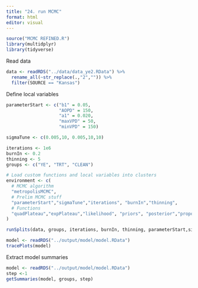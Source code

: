 ```yaml
---
title: "24. run MCMC"
format: html
editor: visual
---
```


```r
source("MCMC REFINED.R")
library(multidplyr)
library(tidyverse)
```

Read data

```r
data <- readRDS("../data/data_ye2.RData") %>% 
  rename_all(~str_replace(.,"2","")) %>% 
  filter(SOURCE == "Kansas")
```

Define local variables

```r
parameterStart <- c("b1" = 0.05,
                    "AOPD" = 150,
                    "a1" = 0.020,
                    "maxVPD" = 50,
                    "minVPD" = 150)

sigmaTune <- c(0.005,10, 0.005,10,10)

iterations <- 1e6
burnIn <- 0.2
thinning <- 5
groups <- c("YE", "TRT", "CLEAN")

# Load custom functions and local variables into clusters
environment <- c( 
  # MCMC algorithm
  "metropolisMCMC",
  # Prelim MCMC stuff
  "parameterStart","sigmaTune","iterations", "burnIn","thinning", 
  # Functions
  "quadPlateau","expPlateau","likelihood", "priors", "posterior","proposalFunction"
)
```


```r
runSplits(data, groups, iterations, burnIn, thinning, parameterStart,sigmaTune, environment)
```


```r
model <- readRDS("../output/model/model.RData")
tracePlots(model)
```

Extract model summaries

```r
model <- readRDS("../output/model/model.RData")
step <-1
getSummaries(model, groups, step)

```



